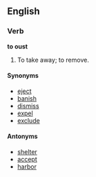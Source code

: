 ==English==

===Verb===
'''to oust'''

#To take away; to remove.

====Synonyms====
*[[eject]]
*[[banish]]
*[[dismiss]]
*[[expel]]
*[[exclude]]

====Antonyms====
*[[shelter]]
*[[accept]]
*[[harbor]]
